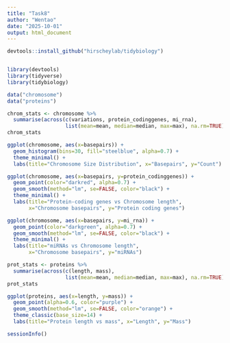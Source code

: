 ```yaml
---
title: "Task8"
author: "Wentao"
date: "2025-10-01"
output: html_document
---
```


```r
devtools::install_github("hirscheylab/tidybiology")


library(devtools)
library(tidyverse)
library(tidybiology)

data("chromosome")
data("proteins")

chrom_stats <- chromosome %>%
  summarise(across(c(variations, protein_codinggenes, mi_rna),
                   list(mean=mean, median=median, max=max), na.rm=TRUE))
chrom_stats

ggplot(chromosome, aes(x=basepairs)) +
  geom_histogram(bins=30, fill="steelblue", alpha=0.7) +
  theme_minimal() +
  labs(title="Chromosome Size Distribution", x="Basepairs", y="Count")

ggplot(chromosome, aes(x=basepairs, y=protein_codinggenes)) +
  geom_point(color="darkred", alpha=0.7) +
  geom_smooth(method="lm", se=FALSE, color="black") +
  theme_minimal() +
  labs(title="Protein-coding genes vs Chromosome length", 
       x="Chromosome basepairs", y="Protein coding genes")

ggplot(chromosome, aes(x=basepairs, y=mi_rna)) +
  geom_point(color="darkgreen", alpha=0.7) +
  geom_smooth(method="lm", se=FALSE, color="black") +
  theme_minimal() +
  labs(title="miRNAs vs Chromosome length", 
       x="Chromosome basepairs", y="miRNAs")

prot_stats <- proteins %>%
  summarise(across(c(length, mass),
                   list(mean=mean, median=median, max=max), na.rm=TRUE))
prot_stats

ggplot(proteins, aes(x=length, y=mass)) +
  geom_point(alpha=0.6, color="purple") +
  geom_smooth(method="lm", se=FALSE, color="orange") +
  theme_classic(base_size=14) +
  labs(title="Protein length vs mass", x="Length", y="Mass")

sessionInfo()



```
